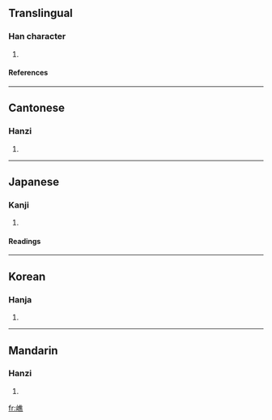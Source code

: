 ==Translingual==
===Han character===
{{Han char|rn=46|rad=山|as=12|sn=15|four=2073<sub>1</sub>|canj=山人土火 (UOGF)}}
# {{defn|Han|sort=山12}}
====References====
{{Han ref|kx=0319.350|dkj=08467|dj=0619.390|hdz=10798.050|uh=5D95|ud=23957|bh=E568|bd=58728}}
----
==Cantonese==
===Hanzi===
{{yue-hanzi|jyut=|y=jiu1}}
# {{defn|Cantonese}}
----
==Japanese==
===Kanji===
{{ja-kanji|grade=|rs=山12}}
# {{defn|Japanese}} 
====Readings====
{{ja-readings|on=[[せう]] (seu), [[ぜう]] (zeu), [[しょう]] (shō), [[じょう]] (jō)|kun=}}
----
==Korean==
===Hanja===
{{ko-hanja|hangeul=초|rv=cho|mr=ch'o}}
# {{defn|Korean}}
----
==Mandarin==
===Hanzi===
{{cmn-hanzi|pin=[[jiāo]] (jiao1)|wg=chiao<sup>1</sup>}}
# {{defn|Mandarin}}

[[fr:嶕]]